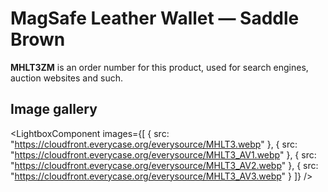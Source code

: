 
# MagSafe Leather Wallet — Saddle Brown

<Callout type='info' emoji='👉🏻'>**MHLT3ZM** is an order number for this product, used for search engines, auction websites and such.</Callout>

## Image gallery

<LightboxComponent
    images={[
      {
        src: "https://cloudfront.everycase.org/everysource/MHLT3.webp"
      },
      {
        src: "https://cloudfront.everycase.org/everysource/MHLT3_AV1.webp"
      },
      {
        src: "https://cloudfront.everycase.org/everysource/MHLT3_AV2.webp"
      },
      {
        src: "https://cloudfront.everycase.org/everysource/MHLT3_AV3.webp"
      }
    ]}
  />
